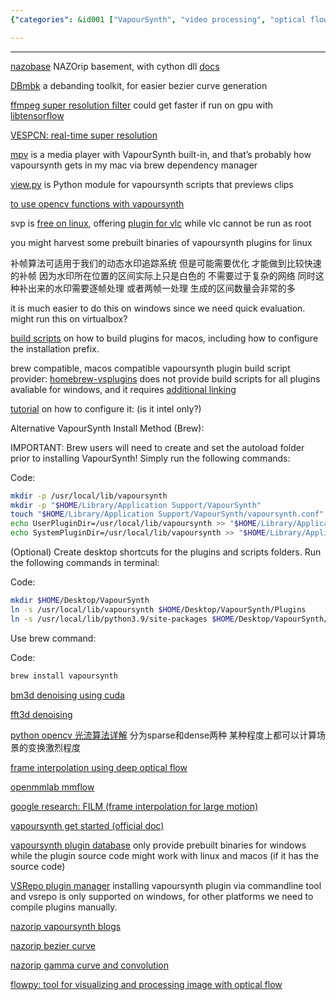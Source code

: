 ```yaml
---
{"categories": &id001 ["VapourSynth", "video processing", "optical flow algorithms", "frame interpolation", "denoising", "Python scripting", "nazobase", "DBmbk", "ffmpeg"], "category": "Video Processing", "date": "2022-09-07 03:59:21", "description": "VapourSynth is a powerful video processing tool that utilizes optical flow algorithms, frame interpolation, and denoising. It seamlessly integrates with other tools like nazobase, DBmbk, and ffmpeg to enhance video quality. With support for Python scripting, users can customize the tool according to their specific requirements. VapourSynth also leverages techniques such as nazorip Bezier curve, gamma curve, convolution, and flowpy for advanced image processing capabilities.", "tags": *id001, "title": "vapoursynth 光流算法 补帧 画面优化 denoising"}

---
```


------

[nazobase](https://github.com/GoodManWEN/nazobase) NAZOrip basement, with cython dll [docs](https://www.nazorip.site/archives/37/)

[DBmbk](https://github.com/kewenyu/DBmbk) a debanding toolkit, for easier bezier curve generation

[ffmpeg super resolution filter](https://ffmpeg.org/ffmpeg-filters.html#sr) could get faster if run on gpu with [libtensorflow](https://www.tensorflow.org/install/lang_c)

[VESPCN: real-time super resolution](https://github.com/HighVoltageRocknRoll/sr)

[mpv](https://github.com/stax76/mpv.net) is a media player with VapourSynth built-in, and that's probably how vapoursynth gets in my mac via brew dependency manager

[view.py](https://github.com/UniversalAl/view) is Python module for vapoursynth scripts that previews clips

[to use opencv functions with vapoursynth](https://github.com/WolframRhodium/muvsfunc/wiki/OpenCV-Python-for-VapourSynth)

svp is [free on linux](https://www.svp-team.com/zh/get/#), offering [plugin for vlc](https://www.svp-team.com/wiki/SVP:VLC#Using_SVP_in_VLC) while vlc cannot be run as root

you might harvest some prebuilt binaries of vapoursynth plugins for linux

补帧算法可适用于我们的动态水印追踪系统 但是可能需要优化 才能做到比较快速的补帧 因为水印所在位置的区间实际上只是白色的 不需要过于复杂的网络 同时这种补出来的水印需要逐帧处理 或者两帧一处理 生成的区间数量会非常的多

it is much easier to do this on windows since we need quick evaluation. might run this on virtualbox?

[build scripts](https://github.com/Bl4Cc4t/homebrew-vsplugins/tree/master/Formula) on how to build plugins for macos, including how to configure the installation prefix.

brew compatible, macos compatible vapoursynth plugin build script provider: [homebrew-vsplugins](https://github.com/Bl4Cc4t/homebrew-vsplugins) does not provide build scripts for all plugins avaliable for windows, and it requires [additional linking](https://github.com/Bl4Cc4t/homebrew-vsplugins/blob/master/linkvsp.sh)

[tutorial](https://forum.doom9.org/showthread.php?t=175522) on how to configure it: (is it intel only?)

Alternative VapourSynth Install Method (Brew):

IMPORTANT: Brew users will need to create and set the autoload folder prior to installing VapourSynth! Simply run the following commands:

Code:
```bash
mkdir -p /usr/local/lib/vapoursynth
mkdir -p "$HOME/Library/Application Support/VapourSynth"
touch "$HOME/Library/Application Support/VapourSynth/vapoursynth.conf"
echo UserPluginDir=/usr/local/lib/vapoursynth >> "$HOME/Library/Application Support/VapourSynth/vapoursynth.conf"
echo SystemPluginDir=/usr/local/lib/vapoursynth >> "$HOME/Library/Application Support/VapourSynth/vapoursynth.conf"

```

(Optional) Create desktop shortcuts for the plugins and scripts folders. Run the following commands in terminal:

Code:
```bash
mkdir $HOME/Desktop/VapourSynth
ln -s /usr/local/lib/vapoursynth $HOME/Desktop/VapourSynth/Plugins
ln -s /usr/local/lib/python3.9/site-packages $HOME/Desktop/VapourSynth/Scripts

```

Use brew command:

Code:
```bash
brew install vapoursynth

```

[bm3d denoising using cuda](https://github.com/WolframRhodium/VapourSynth-BM3DCUDA)

[fft3d denoising](https://vsdb.top/plugins/fft3dfilter)

[python opencv 光流算法详解](https://learnopencv.com/optical-flow-in-opencv/) 分为sparse和dense两种 某种程度上都可以计算场景的变换激烈程度

[frame interpolation using deep optical flow](https://github.com/vineeths96/Video-Interpolation-using-Deep-Optical-Flow)

[openmmlab mmflow](https://github.com/open-mmlab/mmflow)

[google research: FILM (frame interpolation for large motion)](https://github.com/google-research/frame-interpolation)

[vapoursynth get started (official doc)](http://www.vapoursynth.com/doc/gettingstarted.html)

[vapoursynth plugin database](http://vsdb.top/) only provide prebuilt binaries for windows while the plugin source code might work with linux and macos (if it has the source code)

[VSRepo plugin manager](https://github.com/vapoursynth/vsrepo) installing vapoursynth plugin via commandline tool and vsrepo is only supported on windows, for other platforms we need to compile plugins manually.

[nazorip vapoursynth blogs](https://www.nazorip.site/category/Tutorials/)

[nazorip bezier curve](https://nazorip.site/archives/32/)

[nazorip gamma curve and convolution](https://nazorip.site/archives/56/)

[flowpy: tool for visualizing and processing image with optical flow](https://nazorip.site/archives/56/)

